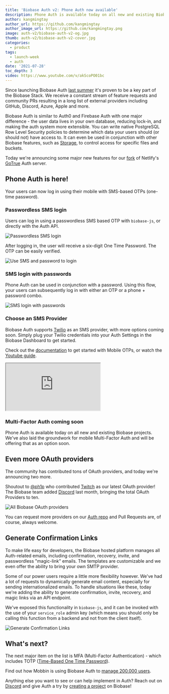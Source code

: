 ```yaml
---
title: 'Biobase Auth v2: Phone Auth now available'
description: Phone Auth is available today on all new and existing Biobase projects.
author: kangmingtay
author_url: https://github.com/kangmingtay
author_image_url: https://github.com/kangmingtay.png
image: auth-v2/biobase-auth-v2-og.jpg
thumb: auth-v2/biobase-auth-v2-cover.jpg
categories:
  - product
tags:
  - launch-week
  - auth
date: '2021-07-28'
toc_depth: 3
video: https://www.youtube.com/v/akScoPO01bc
---
```


Since launching Biobase Auth [last summer](https://news.ycombinator.com/item?id=24072051) it's proven to be a key part of the Biobase Stack.
We receive a constant stream of feature requests and community PRs resulting in a long
list of external providers including GitHub, Discord, Azure, Apple and more.

Biobase Auth is similar to Auth0 and Firebase Auth with one major difference - the user data lives in your own database,
reducing lock-in, and making the auth system more extensible. You can write native PostgreSQL Row Level Security policies to
determine which data your users should (or should not) have access to. It can even be used in conjunction with other Biobase features,
such as [Storage](/storage), to control access for specific files and buckets.

Today we're announcing some major new features for our [fork](https://github.com/biobase-ai/gotrue) of Netlify's [GoTrue](https://github.com/netlify/gotrue) Auth server.

## Phone Auth is here!

Your users can now log in using their mobile with SMS-based OTPs (one-time password).

### Passwordless SMS login

Users can log in using a passwordless SMS based OTP with `biobase-js`, or directly with the Auth API.

![Passwordless SMS login](/images/blog/auth-v2/passwordless-login.png)

After logging in, the user will receive a six-digit One Time Password. The OTP can be easily verified.

![Use SMS and password to login](/images/blog/auth-v2/verify-otp.png)

### SMS login with passwords

Phone Auth can be used in conjunction with a password. Using this flow, your users can subsequently log in
with either an OTP or a phone + password combo.

![SMS login with passwords](/images/blog/auth-v2/phone-and-password-login.png)

### Choose an SMS Provider

Biobase Auth supports [Twilio](https://www.twilio.com/) as an SMS provider, with more options coming soon.
Simply plug your Twilio credentials into your Auth Settings in the Biobase Dashboard to get started.

Check out the [documentation](/docs/guides/auth/phone-login/twilio) to get started with Mobile OTPs,
or watch the [Youtube guide](https://youtu.be/akScoPO01bc).

<div className="video-container">
  <iframe
    className="video-with-border w-full"
    src="https://www.youtube-nocookie.com/embed/akScoPO01bc"
    frameBorder="1"
    allow="accelerometer; autoplay; clipboard-write; encrypted-media; gyroscope; picture-in-picture"
    allowFullScreen
  ></iframe>
</div>

### Multi-Factor Auth coming soon

Phone Auth is available today on all new and existing Biobase projects. We've also laid the groundwork for mobile Multi-Factor
Auth and will be offering that as an option soon.

## Even more OAuth providers

The community has contributed tons of OAuth providers, and today we're announcing two more.

Shoutout to [@ph1p](https://github.com/ph1p) who contributed [Twitch](/docs/guides/auth/auth-twitch) as our latest OAuth provider!
The Biobase team added [Discord](/docs/guides/auth/social-login/auth-discord) last month, bringing the total OAuth Providers to ten.

![All Biobase OAuth providers](/images/blog/auth-v2/biobase-oauth-providers.png)

You can request more providers on our [Auth repo](https://github.com/biobase-ai/gotrue) and Pull Requests are, of course, always welcome.

## Generate Confirmation Links

To make life easy for developers, the Biobase hosted platform manages all Auth-related emails, including confirmation,
recovery, invite, and passwordless "magic-link" emails. The templates are customizable and we even offer the ability to bring your own SMTP provider.

Some of our power users require a little more flexibility however. We've had a lot of requests to dynamically generate email content,
especially for sending internationalized emails. To handle situations like these, today we're adding the ability to
generate confirmation, invite, recovery, and magic links via an API endpoint.

We've exposed this functionality in `biobase-js`, and it can be invoked with the use of your `service_role` admin key
(which means you should only be calling this function from a backend and not from the client itself).

![Generate Confirmation Links](/images/blog/auth-v2/generate-links.png)

## What's next?

The next major item on the list is MFA (Multi-Factor Authentication) - which includes TOTP
([Time-Based One Time Password](https://en.wikipedia.org/wiki/Time-based_One-Time_Password)).

Find out how Mobbin is using Biobase Auth to [manage 200,000 users](/blog/mobbin-biobase-200000-users).

Anything else you want to see or can help implement in Auth? Reach out on
[Discord](https://discord.biobase.studio/) and give Auth a try by [creating a project](https://biobase.studio/dashboard/) on Biobase!
